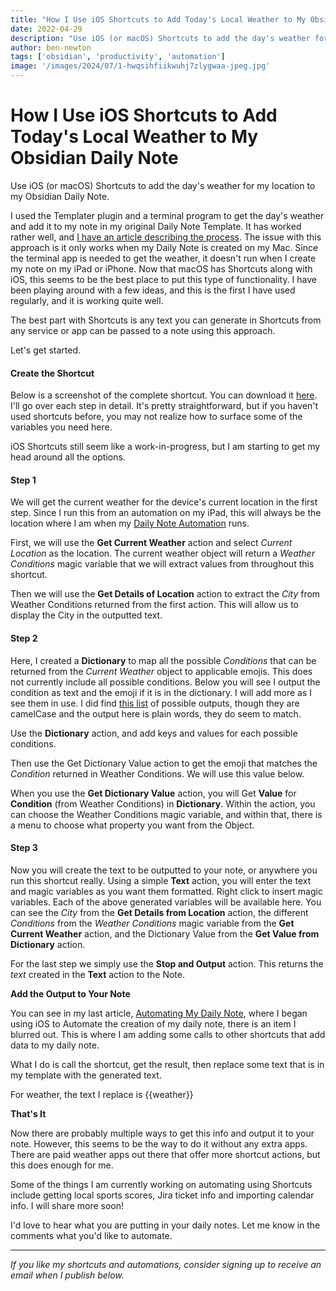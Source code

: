 ```yaml
---
title: "How I Use iOS Shortcuts to Add Today's Local Weather to My Obsidian Daily Note"
date: 2022-04-29
description: "Use iOS (or macOS) Shortcuts to add the day's weather for my location to my Obsidian Daily Note."
author: ben-newton
tags: ['obsidian', 'productivity', 'automation']
image: '/images/2024/07/1-hwqsihfiikwuhj7zlygwaa-jpeg.jpg'
---
```


# How I Use iOS Shortcuts to Add Today's Local Weather to My Obsidian Daily Note

Use iOS (or macOS) Shortcuts to add the day's weather for my location to my Obsidian Daily Note.

I used the Templater plugin and a terminal program to get the day's weather and add it to my note in my original Daily Note Template. It has worked rather well, and [I have an article describing the process](https://benenewton.medium.com/adding-the-current-weather-to-my-obsidian-daily-note-793591026a0a?ref=benenewton.com). The issue with this approach is it only works when my Daily Note is created on my Mac. Since the terminal app is needed to get the weather, it doesn't run when I create my note on my iPad or iPhone. Now that macOS has Shortcuts along with iOS, this seems to be the best place to put this type of functionality. I have been playing around with a few ideas, and this is the first I have used regularly, and it is working quite well.

The best part with Shortcuts is any text you can generate in Shortcuts from any service or app can be passed to a note using this approach.

Let's get started.

#### Create the Shortcut

Below is a screenshot of the complete shortcut. You can download it [here](https://www.icloud.com/shortcuts/13fc42f7fe5f428dae51f08ec80692f1?ref=benenewton.com). I'll go over each step in detail. It's pretty straightforward, but if you haven't used shortcuts before, you may not realize how to surface some of the variables you need here.

iOS Shortcuts still seem like a work-in-progress, but I am starting to get my head around all the options.

#### Step 1

We will get the current weather for the device's current location in the first step. Since I run this from an automation on my iPad, this will always be the location where I am when my [Daily Note Automation](https://benenewton.medium.com/automating-my-obsidian-daily-note-e3cdf4591c5c?ref=benenewton.com) runs.

First, we will use the **Get Current Weather** action and select _Current Location_ as the location. The current weather object will return a _Weather Conditions_ magic variable that we will extract values from throughout this shortcut.

Then we will use the **Get Details of Location** action to extract the _City_ from Weather Conditions returned from the first action. This will allow us to display the City in the outputted text.

#### Step 2

Here, I created a **Dictionary** to map all the possible _Conditions_ that can be returned from the _Current Weather_ object to applicable emojis. This does not currently include all possible conditions. Below you will see I output the condition as text and the emoji if it is in the dictionary. I will add more as I see them in use. I did find [this list](https://developer.apple.com/documentation/healthkit/hkweathercondition?ref=benenewton.com) of possible outputs, though they are camelCase and the output here is plain words, they do seem to match.

Use the **Dictionary** action, and add keys and values for each possible conditions.

Then use the Get Dictionary Value action to get the emoji that matches the _Condition_ returned in Weather Conditions. We will use this value below.

When you use the **Get Dictionary Value** action, you will Get **Value** for **Condition** (from Weather Conditions) in **Dictionary**. Within the action, you can choose the Weather Conditions magic variable, and within that, there is a menu to choose what property you want from the Object.

#### Step 3

Now you will create the text to be outputted to your note, or anywhere you run this shortcut really. Using a simple **Text** action, you will enter the text and magic variables as you want them formatted. Right click to insert magic variables. Each of the above generated variables will be available here. You can see the _City_ from the **Get Details from Location** action, the different _Conditions_ from the _Weather Conditions_ magic variable from the **Get Current Weather** action, and the Dictionary Value from the **Get Value from Dictionary** action.

For the last step we simply use the **Stop and Output** action. This returns the _text_ created in the **Text** action to the Note.

**Add the Output to Your Note**

You can see in my last article, [Automating My Daily Note](https://benenewton.medium.com/automating-my-obsidian-daily-note-e3cdf4591c5c?ref=benenewton.com), where I began using iOS to Automate the creation of my daily note, there is an item I blurred out. This is where I am adding some calls to other shortcuts that add data to my daily note.

What I do is call the shortcut, get the result, then replace some text that is in my template with the generated text.

For weather, the text I replace is \{\{weather\}\}

**That's It**

Now there are probably multiple ways to get this info and output it to your note. However, this seems to be the way to do it without any extra apps. There are paid weather apps out there that offer more shortcut actions, but this does enough for me.

Some of the things I am currently working on automating using Shortcuts include getting local sports scores, Jira ticket info and importing calendar info. I will share more soon!

I'd love to hear what you are putting in your daily notes. Let me know in the comments what you'd like to automate.

---

_If you like my shortcuts and automations, consider signing up to receive an email when I publish below._
